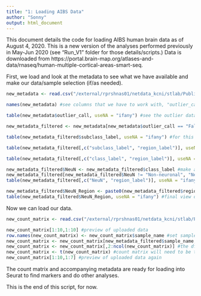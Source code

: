 ```yaml
---
title: "1: Loading AIBS Data"
author: "Sonny"
output: html_document
---
```


This document details the code for loading AIBS human brain data as of August 4, 2020. This is a new version of the analyses performed previously in May-Jun 2020 (see "Run_V1" folder for those details/scripts.) Data is downloaded from https://portal.brain-map.org/atlases-and-data/rnaseq/human-multiple-cortical-areas-smart-seq.

First, we load and look at the metadata to see what we have available and make our data/sample selection (if/as needed).

```r

new_metadata <- read.csv("/external/rprshnas01/netdata_kcni/stlab/Public/AIBS_scRNAseq_2019/human/metadata.csv", stringsAsFactors=FALSE) #this file corresponds to https://idk-etl-prod-download-bucket.s3.amazonaws.com/aibs_human_ctx_smart-seq/metadata.csv, we are using FALSE for strings as factors so that we can edit and order them later

names(new_metadata) #see columns that we have to work with, "outlier_call" and "subclass_label" are of particular interest to us here

table(new_metadata$outlier_call, useNA = "ifany") #see the outlier data; there are 1985 "outliers", likely corresponding to "tome_sample_meta_filtered$class_label == 'Exclude'" from Run_V1

new_metadata_filtered <- new_metadata[new_metadata$outlier_call == "False",] #filter out outliers, we do not want them in our analyses later on

table(new_metadata_filtered$subclass_label, useNA = "ifany") #for this demo/workbook, we will be working with subclass labels; this is to let us see what cell groups (subclasses) we have

table(new_metadata_filtered[,c("subclass_label", "region_label")], useNA = "ifany") #we can see from this that non-neuronal cell types have drastically decreased sample sizes when split to brain regions

table(new_metadata_filtered[,c("class_label", "region_label")], useNA = "ifany") #re-illustrate the point above

new_metadata_filtered$NeuN <- new_metadata_filtered$class_label #make a new variable for classifying cells as neuron/nonneuron
new_metadata_filtered[new_metadata_filtered$NeuN != "Non-neuronal", "NeuN"] <- "Neuronal" #change gabaergic/glutamatergic to Neuronal, store in "NeuN" variable
table(new_metadata_filtered[,c("NeuN", "region_label")], useNA = "ifany") #see our sample distribution now when looking at neurons and non-neurons

new_metadata_filtered$NeuN_Region <- paste0(new_metadata_filtered$region_label, "_", new_metadata_filtered$NeuN) #may be useful for filtering later on
table(new_metadata_filtered$NeuN_Region, useNA = "ifany") #final view of our sample distribution

```

Now we can load our data.


```r

new_count_matrix <- read.csv("/external/rprshnas01/netdata_kcni/stlab/Public/AIBS_scRNAseq_2019/human/matrix.csv", stringsAsFactors=FALSE) #this file corresponds to https://idk-etl-prod-download-bucket.s3.amazonaws.com/aibs_human_ctx_smart-seq/matrix.csv 

new_count_matrix[1:10,1:10] #preview of uploaded data
row.names(new_count_matrix) <- new_count_matrix$sample_name #set sample names as rownames - this is a formatting step important for later
new_count_matrix <- new_count_matrix[new_metadata_filtered$sample_name,] #filter for the cells we specified previously (removing outliers)
new_count_matrix <- new_count_matrix[,2:ncol(new_count_matrix)] #the df so far has samples as the first column, which is generally not desired for later on - the data needs to be in a numeric matrix. Thus, we set the row names to the first column and remove the first column; careful to run this only ONCE
new_count_matrix <- t(new_count_matrix) #count matrix will need to be transposed for later steps; count matrices should be samples as columns and genes as rows
new_count_matrix[1:10,1:7] #preview of uploaded data again

```

The count matrix and accompanying metadata are ready for loading into Seurat to find markers and do other analyses.

This is the end of this script, for now.
